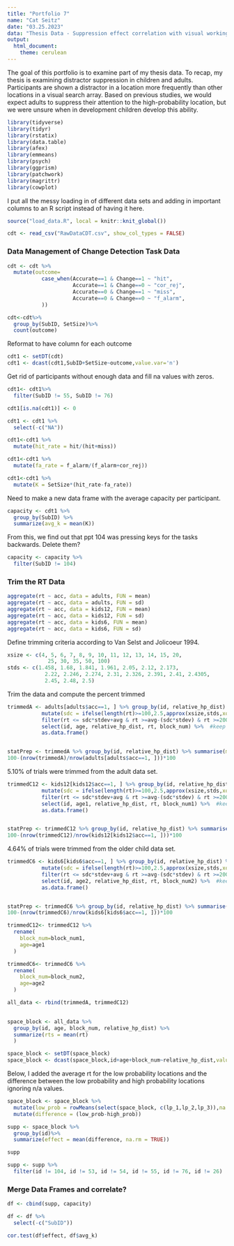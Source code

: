 ```yaml
---
title: "Portfolio 7"
name: "Cat Seitz"
date: "03.25.2023"
data: "Thesis Data - Suppression effect correlation with visual working memory capacity"
output: 
  html_document: 
    theme: cerulean
---
```


The goal of this portfolio is to examine part of my thesis data. To recap, my thesis is examining distractor suppression in children and adults. Participants are shown a distractor in a location more frequently than other locations in a visual search array. Based on previous studies, we would expect adults to suppress their attention to the high-probability location, but we were unsure when in development children develop this ability. 



```r
library(tidyverse) 
library(tidyr)
library(rstatix)
library(data.table)
library(afex)
library(emmeans)
library(psych)
library(ggprism)
library(patchwork)
library(magrittr)
library(cowplot)
```

I put all the messy loading in of different data sets and adding in important columns to an R script instead of having it here. 
```r

source("load_data.R", local = knitr::knit_global())

```

```r

cdt <- read_csv("RawDataCDT.csv", show_col_types = FALSE)

```

### Data Management of Change Detection Task Data

```r
cdt <- cdt %>%
  mutate(outcome=
           case_when(Accurate==1 & Change==1 ~ "hit",
                     Accurate==1 & Change==0 ~ "cor_rej",
                     Accurate==0 & Change==1 ~ "miss",
                     Accurate==0 & Change==0 ~ "f_alarm",
           ))

```

```r

cdt<-cdt%>%
  group_by(SubID, SetSize)%>%
  count(outcome)

```

Reformat to have column for each outcome

```r

cdt1 <- setDT(cdt)
cdt1 <- dcast(cdt1,SubID+SetSize~outcome,value.var='n')

```

Get rid of participants without enough data and fill na values with zeros.

```r
cdt1<- cdt1%>%
  filter(SubID != 55, SubID != 76)

cdt1[is.na(cdt1)] <- 0

cdt1 <- cdt1 %>% 
  select(-c("NA"))

```

```r

cdt1<-cdt1 %>%
  mutate(hit_rate = hit/(hit+miss))

```

```r

cdt1<-cdt1 %>%
  mutate(fa_rate = f_alarm/(f_alarm+cor_rej))

```

```r

cdt1<-cdt1 %>%
  mutate(K = SetSize*(hit_rate-fa_rate))

```

Need to make a new data frame with the average capacity per participant. 

```r

capacity <- cdt1 %>%
  group_by(SubID) %>%
  summarize(avg_k = mean(K))

```

From this, we find out that ppt 104 was pressing keys for the tasks backwards. Delete them?

```r

capacity <- capacity %>%
  filter(SubID != 104)

```

### Trim the RT Data

```r

aggregate(rt ~ acc, data = adults, FUN = mean)
aggregate(rt ~ acc, data = adults, FUN = sd)
aggregate(rt ~ acc, data = kids12, FUN = mean)
aggregate(rt ~ acc, data = kids12, FUN = sd)
aggregate(rt ~ acc, data = kids6, FUN = mean)
aggregate(rt ~ acc, data = kids6, FUN = sd)

```

Define trimming criteria according to Van Selst and Jolicoeur 1994.
```r
xsize <- c(4, 5, 6, 7, 8, 9, 10, 11, 12, 13, 14, 15, 20, 
             25, 30, 35, 50, 100)
stds <- c(1.458, 1.68, 1.841, 1.961, 2.05, 2.12, 2.173, 
            2.22, 2.246, 2.274, 2.31, 2.326, 2.391, 2.41, 2.4305, 
            2.45, 2.48, 2.5)
```

Trim the data and compute the percent trimmed
```r
trimmedA <- adults[adults$acc==1, ] %>% group_by(id, relative_hp_dist) %>%
           mutate(sdc = ifelse(length(rt)>=100,2.5,approx(xsize,stds,xout=length(rt))$y), avg = mean(rt), stdev = sd(rt)) %>%
           filter(rt <= sdc*stdev+avg & rt >=avg-(sdc*stdev) & rt >=200 & rt<=2500) %>% #exact upper limit =2464.175
           select(id, age, relative_hp_dist, rt, block_num) %>%  #keep these columns in the new data frame
           as.data.frame()


statPrep <- trimmedA %>% group_by(id, relative_hp_dist) %>% summarise(measurement=mean(rt)) %>% as.data.frame()
100-(nrow(trimmedA)/nrow(adults[adults$acc==1, ]))*100
```
5.10% of trials were trimmed from the adult data set. 

```r
trimmedC12 <- kids12[kids12$acc==1, ] %>% group_by(id, relative_hp_dist) %>%
           mutate(sdc = ifelse(length(rt)>=100,2.5,approx(xsize,stds,xout=length(rt))$y), avg = mean(rt), stdev = sd(rt)) %>%
           filter(rt <= sdc*stdev+avg & rt >=avg-(sdc*stdev) & rt >=200 & rt<=7590) %>%  #exact upper limit =7586.794
           select(id, age1, relative_hp_dist, rt, block_num1) %>%  #keep these columns in the new data frame
           as.data.frame()


statPrep <- trimmedC12 %>% group_by(id, relative_hp_dist) %>% summarise(measurement=mean(rt)) %>% as.data.frame()
100-(nrow(trimmedC12)/nrow(kids12[kids12$acc==1, ]))*100
```
4.64% of trials were trimmed from the older child data set. 

```r
trimmedC6 <- kids6[kids6$acc==1, ] %>% group_by(id, relative_hp_dist) %>%
           mutate(sdc = ifelse(length(rt)>=100,2.5,approx(xsize,stds,xout=length(rt))$y), avg = mean(rt), stdev = sd(rt)) %>%
           filter(rt <= sdc*stdev+avg & rt >=avg-(sdc*stdev) & rt >=200 & rt<=18950) %>% #exact upper limit =18929.79
           select(id, age2, relative_hp_dist, rt, block_num2) %>%  #keep these columns in the new data frame
           as.data.frame()


statPrep <- trimmedC6 %>% group_by(id, relative_hp_dist) %>% summarise(measurement=mean(rt)) %>% as.data.frame()
100-(nrow(trimmedC6)/nrow(kids6[kids6$acc==1, ]))*100
```


```r

trimmedC12<- trimmedC12 %>%
  rename(
    block_num=block_num1,
    age=age1
  )

trimmedC6<- trimmedC6 %>%
  rename(
    block_num=block_num2,
    age=age2
  )


```


 
```r

all_data <- rbind(trimmedA, trimmedC12)
 
```


```r
space_block <- all_data %>%
  group_by(id, age, block_num, relative_hp_dist) %>%
  summarize(rts = mean(rt)
  )

```

```r

space_block <- setDT(space_block)
space_block <- dcast(space_block,id+age+block_num~relative_hp_dist,value.var='rts')

```

Below, I added the average rt for the low probability locations and the difference between the low probability and high probability locations ignoring n/a values. 

```r

space_block <- space_block %>%
  mutate(low_prob = rowMeans(select(space_block, c(lp_1,lp_2,lp_3)),na.rm=TRUE)) %>%
  mutate(difference = (low_prob-high_prob))


```

```r

supp <- space_block %>%
  group_by(id)%>%
  summarize(effect = mean(difference, na.rm = TRUE))

supp

```

```r

supp <- supp %>%
  filter(id != 104, id != 53, id != 54, id != 55, id != 76, id != 26)

```

### Merge Data Frames and correlate?


```r

df <- cbind(supp, capacity)

df <- df %>% 
  select(-c("SubID"))

```

```r

cor.test(df$effect, df$avg_k)

```


















